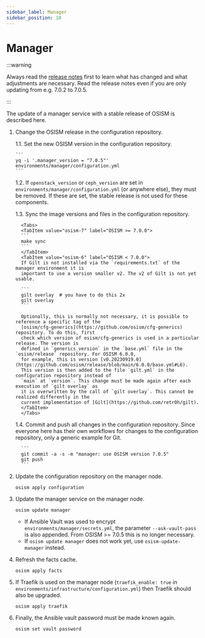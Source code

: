 ```yaml
---
sidebar_label: Manager
sidebar_position: 10
---
```



# Manager

:::warning

Always read the [release notes](../../release-notes/) first to learn what has changed and what
adjustments are necessary. Read the release notes even if you are only updating from e.g. 7.0.2 to 7.0.5.

:::

The update of a manager service with a stable release of OSISM is described here.

1. Change the OSISM release in the configuration repository.

    1.1. Set the new OSISM version in the configuration repository.

       ```
       yq -i '.manager_version = "7.0.5"' environments/manager/configuration.yml
       ```

    1.2. If `openstack_version` or `ceph_version` are set in `environments/manager/configuration.yml`
         (or anywhere else), they must be removed. If these are set, the stable release is not used for
         these components.


    1.3. Sync the image versions and files in the configuration repository.

         <Tabs>
         <TabItem value="osism-7" label="OSISM >= 7.0.0">
         ```
         make sync
         ```
         </TabItem>
         <TabItem value="osism-6" label="OSISM < 7.0.0">
         If Gilt is not installed via the `requirements.txt` of the manager environment it is
         important to use a version smaller v2. The v2 of Gilt is not yet usable.

         ```
         gilt overlay  # you have to do this 2x
         gilt overlay
         ```

         Optionally, this is normally not necessary, it is possible to reference a specific tag of the
         [osism/cfg-generics](https://github.com/osism/cfg-generics) repository. To do this, first
         check which version of osism/cfg-generics is used in a particular release. The version is
         defined in `generics_version` in the `base.yml` file in the `osism/release` repository. For OSISM 6.0.0,
         for example, this is version [v0.20230919.0](https://github.com/osism/release/blob/main/6.0.0/base.yml#L6).
         This version is then added to the file `gilt.yml` in the configuration repository instead of
         `main` at `version`. This change must be made again after each execution of `gilt overlay` as
         it is overwritten by the call of `gilt overlay`. This cannot be realized differently in the
         current implementation of [Gilt](https://github.com/retr0h/gilt).
         </TabItem>
         </Tabs>

    1.4. Commit and push all changes in the configuration repository. Since everyone here has their own
         workflows for changes to the configuration repository, only a generic example for Git.

         ```
         git commit -a -s -m "manager: use OSISM version 7.0.5"
         git push
         ```

2. Update the configuration repository on the manager node.

   ```
   osism apply configuration
   ```

3. Update the manager service on the manager node.

   ```
   osism update manager
   ```

   * If Ansible Vault was used to encrypt `environments/manager/secrets.yml`, the parameter
     `--ask-vault-pass` is also appended. From OSISM >= 7.0.5 this is no longer necessary.
   * If `osism update manager` does not work yet, use `osism-update-manager` instead.


4. Refresh the facts cache.

   ```
   osism apply facts
   ```

5. If Traefik is used on the manager node (`traefik_enable: true` in `environments/infrastructure/configuration.yml`)
   then Traefik should also be upgraded.

   ```
   osism apply traefik
   ```

6. Finally, the Ansible vault password must be made known again.

   ```
   osism set vault password
   ```

